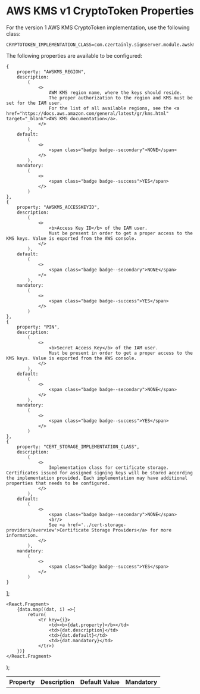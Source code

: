 # AWS KMS v1 CryptoToken Properties

For the version 1 AWS KMS CryptoToken implementation, use the following class:

```
CRYPTOTOKEN_IMPLEMENTATION_CLASS=com.czertainly.signserver.module.awskms.AWSKMSCryptoToken
```

The following properties are available to be configured:

    {
        property: "AWSKMS_REGION",
        description:
            (
                <>
                    AWM KMS region name, where the keys should reside.
                    The proper authorization to the region and KMS must be set for the IAM user.
                    For the list of all available regions, see the <a href="https://docs.aws.amazon.com/general/latest/gr/kms.html" target="_blank">AWS KMS documentation</a>.
                </>
            ),
        default:
            (
                <>
                    <span class="badge badge--secondary">NONE</span>
                </>
            ),
        mandatory:
            (
                <>
                    <span class="badge badge--success">YES</span>
                </>
            )
    },
    {
        property: "AWSKMS_ACCESSKEYID",
        description:
            (
                <>
                    <b>Access Key ID</b> of the IAM user.
                    Must be present in order to get a proper access to the KMS keys. Value is exported from the AWS console.
                </>
            ),
        default:
            (
                <>
                    <span class="badge badge--secondary">NONE</span>
                </>
            ),
        mandatory:
            (
                <>
                    <span class="badge badge--success">YES</span>
                </>
            )
    },
    {
        property: "PIN",
        description:
            (
                <>
                    <b>Secret Access Key</b> of the IAM user.
                    Must be present in order to get a proper access to the KMS keys. Value is exported from the AWS console.
                </>
            ),
        default:
            (
                <>
                    <span class="badge badge--secondary">NONE</span>
                </>
            ),
        mandatory:
            (
                <>
                    <span class="badge badge--success">YES</span>
                </>
            )
    },
    {
        property: "CERT_STORAGE_IMPLEMENTATION_CLASS",
        description:
            (
                <>
                    Implementation class for certificate storage. Certificates issued for assigned signing keys will be stored according the implementation provided. Each implementation may have additional properties that needs to be configured.
                </>
            ),
        default:
            (
                <>
                    <span class="badge badge--secondary">NONE</span>
                    <br/>
                    See <a href='../cert-storage-providers/overview'>Certificate Storage Providers</a> for more information.
                </>
            ),
        mandatory:
            (
                <>
                    <span class="badge badge--success">YES</span>
                </>
            )
    }
];

    <React.Fragment>
        {data.map((dat, i) =>{
            return(
                <tr key={i}>
                    <td><b>{dat.property}</b></td>
                    <td>{dat.description}</td>
                    <td>{dat.default}</td>
                    <td>{dat.mandatory}</td>
                </tr>)
        })}
    </React.Fragment>
);

<table>
    <th>Property</th>
    <th>Description</th>
    <th>Default Value</th>
    <th>Mandatory</th>
    <tbody>
    <GenTable data={data}/>
    </tbody>
</table>